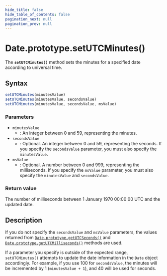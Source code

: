 ```yaml
---
hide_title: false
hide_table_of_contents: false
pagination_next: null
pagination_prev: null
---
```

# Date.prototype.setUTCMinutes()

The **`setUTCMinutes()`** method sets the minutes for a
specified date according to universal time.

## Syntax

```js
setUTCMinutes(minutesValue)
setUTCMinutes(minutesValue, secondsValue)
setUTCMinutes(minutesValue, secondsValue, msValue)
```

### Parameters

- `minutesValue`
  - : An integer between 0 and 59, representing the minutes.
- `secondsValue`
  - : Optional. An integer between 0 and 59, representing the seconds. If you specify the
    `secondsValue` parameter, you must also specify the
    `minutesValue`.
- `msValue`
  - : Optional. A number between 0 and 999, representing the milliseconds. If you specify
    the `msValue` parameter, you must also specify the
    `minutesValue` and `secondsValue`.

### Return value

The number of milliseconds between 1 January 1970 00:00:00 UTC and the updated date.

## Description

If you do not specify the `secondsValue` and
`msValue` parameters, the values returned from
[`Date.prototype.getUTCSeconds()`](./getUTCSeconds.md) and
[`Date.prototype.getUTCMilliseconds()`](./getUTCMilliseconds.md) methods are
used.

If a parameter you specify is outside of the expected range,
`setUTCMinutes()` attempts to update the date information in the
`Date` object accordingly. For example, if you use 100 for
`secondsValue`, the minutes will be incremented by 1
(`minutesValue + 1`), and 40 will be used for seconds.
